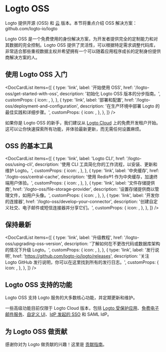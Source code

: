 
# Logto OSS

Logto 提供开源 (OSS) 和 [云](/logto-cloud) 版本。本节将重点介绍 OSS 解决方案：<Url type="inline" href="https://github.com/logto-io/logto">github.com/logto-io/logto</Url>

Logto OSS 是一个免费使用的身份解决方案，为开发者提供完全的定制能力和对其数据的完全控制。Logto OSS 提供了灵活性，可以根据特定需求调整代码库，非常适合那些重视数据主权并希望拥有一个可以随着应用程序成长的定制身份提供商解决方案的人。

## 使用 Logto OSS 入门

<DocCardList
  items={[
    {
      type: 'link',
      label: '开始使用 OSS',
      href: '/logto-oss/get-started-with-oss',
      description: '初始化 Logto OSS 版本的分步指南。',
      customProps: {
        icon: <RocketIcon />,
      },
    },
    {
      type: 'link',
      label: '部署和配置',
      href: '/logto-oss/deployment-and-configuration',
      description: '在生产环境中部署 Logto 的最佳实践和详细步骤。',
      customProps: {
        icon: <GearIcon />,
      },
    },
  ]}
/>

<Admonition type="tip" title="需要快速开始？">

如果你是 Logto OSS 的新手，我们建议从 [Logto Cloud](https://cloud.logto.io) 上的免费开发租户开始。这可以让你快速探索所有功能，并体验最新更新，而无需任何设置麻烦。

</Admonition>

## OSS 的基本工具

<DocCardList
  items={[
    {
      type: 'link',
      label: 'Logto CLI',
      href: '/logto-oss/using-cli',
      description: '使用 CLI 工具简化你的工作流程，以安装、更新和维护 Logto。',
      customProps: {
        icon: <CliIcon />,
      },
    },
    {
      type: 'link',
      label: '中央缓存',
      href: '/logto-oss/central-cache',
      description: '使用 Redis®1 作为中央缓存，加速终端用户体验。',
      customProps: {
        icon: <CentralCacheIcon />,
      },
    },
    {
      type: 'link',
      label: '文件存储提供商',
      href: '/logto-oss/file-storage-provider',
      description: '设置存储提供商以管理文件，如用户头像。',
      customProps: {
        icon: <FileStorageIcon />,
      },
    },
    {
      type: 'link',
      label: '开发你的连接器',
      href: '/logto-oss/develop-your-connector',
      description: '创建自定义社交、电子邮件或短信连接器并分享它们。',
      customProps: {
        icon: <ConnectorsIcon />,
      },
    },
  ]}
/>

## 保持最新

<DocCardList
  items={[
    {
      type: 'link',
      label: '升级教程',
      href: '/logto-oss/upgrading-oss-version',
      description: '了解如何在不更改代码或数据库架构的情况下升级 Logto。',
      customProps: {
        icon: <UpdateIcon />,
      },
    },
    {
      type: 'link',
      label: '发行说明',
      href: 'https://github.com/logto-io/logto/releases',
      description: '关注 Logto GitHub 发行说明，你可以在这里找到所有的发行日志。',
      customProps: {
        icon: <DocumentIcon />,
      },
    },
  ]}
/>

## Logto OSS 支持的功能

Logto OSS 支持 Logto 服务的大多数核心功能，并定期更新和维护。

一些高级功能目前仅限于 Logto Cloud 版本，包括 [Logto 受保护应用](/integrate-logto/protected-app/)、[免费电子邮件服务](/connectors/email-connectors/built-in-email-service)、[自定义 UI](/customization/bring-your-ui)、[IdP 发起的 SSO](/end-user-flows/enterprise-sso/idp-initiated-sso) 和 SAML IdP。

## 为 Logto OSS 做贡献

感谢你对为 Logto 做贡献的兴趣！这里是 [贡献指南](/logto-oss/contribution)。
